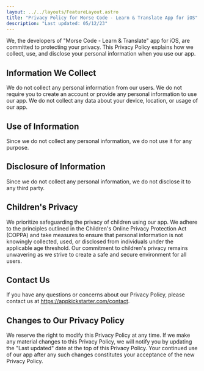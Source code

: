 ```yaml
---
layout: ../../layouts/FeatureLayout.astro
title: "Privacy Policy for Morse Code - Learn & Translate App for iOS"
description: "Last updated: 05/12/23"
---
```


We, the developers of "Morse Code - Learn & Translate" app for iOS, are committed to protecting your privacy. 
This Privacy Policy explains how we collect, use, and disclose your personal information when you use our app.

## Information We Collect

We do not collect any personal information from our users. We do not require you to create an account or provide any personal information to use our app. We do not collect any data about your device, location, or usage of our app.

## Use of Information

Since we do not collect any personal information, we do not use it for any purpose.

## Disclosure of Information

Since we do not collect any personal information, we do not disclose it to any third party.

## Children's Privacy

We prioritize safeguarding the privacy of children using our app. 
We adhere to the principles outlined in the Children's Online Privacy Protection Act (COPPA) and take measures to ensure that personal information is not knowingly collected, used, or disclosed from individuals under the applicable age threshold. 
Our commitment to children's privacy remains unwavering as we strive to create a safe and secure environment for all users.

## Contact Us

If you have any questions or concerns about our Privacy Policy, please contact us at https://appkickstarter.com/contact.

## Changes to Our Privacy Policy

We reserve the right to modify this Privacy Policy at any time. If we make any material changes to this Privacy Policy, we will notify you by updating the "Last updated" date at the top of this Privacy Policy. Your continued use of our app after any such changes constitutes your acceptance of the new Privacy Policy.